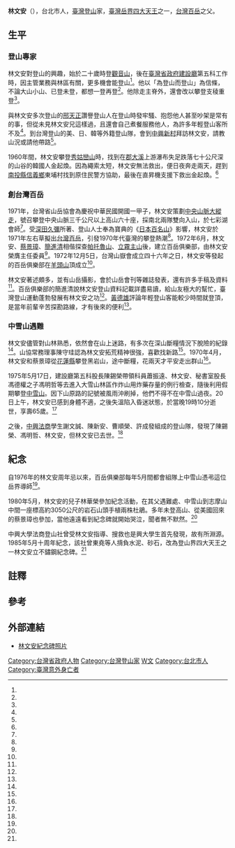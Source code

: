 {{Otheruses|other=名为林文安的其他人物|林瀚 (成化進士)}}
{{Infobox person 
|name = 林文安
|birth_date = {{Birth date|mf=yes|1910|3|4}}{{efn|見林文安紀念碑照片。}}
|birth_place = {{TWN-JPN}}[[臺北廳|臺北廳]]
|death_date = {{Death date and age|mf=yes|1975|5|20|1910|3|4}}
|death_place = {{ROC|臺灣省}}[[苗栗縣|苗栗縣]][[泰安鄉|泰安鄉]][[中雪山|中雪山]]
|nationality = {{JPN-EMP}}（1910年－1945年）<br>{{ROC}}（1945年－1975年）
| relatives =林華榮（子）
| website = [https://npda.cpami.gov.tw/tab7/web20_control_5_3.php 百岳精神的踐行者─林文安]
}}

'''林文安'''（{{bd|1910年|3月4日|1975年|5月20日|}}），台北市人，[[臺灣|臺灣]][[登山|登山]]家，[[臺灣岳界四大天王|臺灣岳界四大天王]]之一，[[台灣百岳|台灣百岳]]之父。

==生平==
===登山專家===
林文安對登山的興趣，始於二十歲時登[[觀音山_(新北市)|觀音山]]，後在[[臺灣省政府建設廳|臺灣省政府建設廳]]第五科工作時，因主管業務與林區有關，更多機會能登山<ref name="沈征郎"/>。他以「為登山而登山」為信條，不論大山小山、已登未登，都想一登再登<ref name="呂漢魂"/>。他除走主脊外，還會改以攀登支稜重登<ref name="沈征郎"/>。

與林文安多次登山的[[邢天正|邢天正]]讚譽登山人在登山時發牢騷、抱怨他人甚至吵架是常有的事，但從未見林文安兄這樣過，且還會自己煮餐服務他人，為許多年輕登山客所不及<ref name="呂漢魂"/>。到台灣登山的美、日、韓等外籍登山隊，會到[[中興新村|中興新村]]拜訪林文安，請教山況或請他帶路<ref name="沈征郎"/>。

1960年間，林文安攀登[[秀姑巒山|秀姑巒山]]時，找到在[[郡大溪|郡大溪]]上游瀑布失足跌落七十公尺深的山谷的韓國人金起煥。因為繩索太短，林文安無法救出，便日夜奔走兩天，趕到[[南投縣|南投縣]][[信義鄉_(臺灣)|信義鄉]]東埔村找到原住民{{efn|東埔村的布農族自日治時期就成為受登山者歡迎的嚮導及揹夫<ref name="陳佩周"/>。林文安就曾以該村的[[王天定|王天定]]作嚮導<ref name="陳天嵐"/>。}}警方協助，最後在直昇機支援下救出金起煥。<ref name="沈征郎"/>

===創台灣百岳===
{{Main|中央山脈大縱走|台灣百岳}}
1971年，台灣省山岳協會為慶祝中華民國開國一甲子，林文安策劃[[中央山脈大縱走|中央山脈大縱走]]，號召攀登中央山脈三千公尺以上高山六十座，採南北兩隊雙向入山，於七彩湖會師<ref name="劉美明"/>。受[[深田久彌|深田久彌]]所著、登山人士奉為寶典的《[[日本百名山|日本百名山]]》影響，林文安於1971年左右草擬出[[台灣百岳|台灣百岳]]，引發1970年代臺灣的攀登熱潮<ref name="柯焜耀"/>。1972年6月，林文安、[[蔡景璋|蔡景璋]]、[[簡進清|簡進清]]相偕探查[[帕托魯山|帕托魯山]]、[[立霧主山|立霧主山]]後，建立百岳俱樂部，由林文安榮膺主任委員<ref name="沈征郎"/>。1972年12月5日，台灣山嶽會成立四十六年之日，林文安等發起的百岳俱樂部在[[羊頭山|羊頭山]]頂成立<ref name="張銘隆"/>。

林文安著述頗多，並有山岳攝影，會於山岳會刊等雜誌發表，還有許多手稿及資料<ref name="黃德雄"/>。百岳俱樂部的簡進清說林文安登山資料記載詳盡易讀，給山友極大的幫忙，臺灣登山運動蓬勃發展有林文安之功<ref name="黃安勝"/>。[[黃德雄|黃德雄]]評論年輕登山客能較少時間就登頂，是當年前輩辛苦探勘路線，才有後來的便利<ref name="黃德雄2"/>。

===中雪山遇難===
林文安儘管對山林熟悉，依然會在山上迷路，有多次在深山斷糧情況下脫險的紀錄<ref name="沈征郎"/>。山協常務理事陳守珪認為林文安拓荒精神很強，喜歡找新路<ref name="楊克明"/>。1970年4月，林文安和蔡景璋從[[花蓮縣|花蓮縣]]攀登黑岩山，途中斷糧，花兩天才平安走出群山<ref name="沈征郎"/>。

1975年5月17日，建設廳第五科股長陳錫榮帶領科員蕭振遠、林文安、秘書室股長馮德權之子馮明哲等去進入大雪山林區作炸山用炸藥存量的例行檢查，隨後利用假期攀登[[中雪山|中雪山]]。因下山原路的記號被風雨沖刷掉，他們不得不在中雪山過夜。20日上午，林文安已感到身體不適，之後失溫陷入昏迷狀態，於當晚19時10分逝世，享壽65歲。<ref name="邱榮源、王東生"/>

之後，[[中興法商|中興法商]]學生謝文誠、陳新安、曹順榮、許成發組成的登山隊，發現了陳錫榮、馮明哲、林文安，但林文安已去世。<ref name="沈征郎、邱榮源、王東生"/>

==紀念==
自1976年的林文安周年忌以來，百岳俱樂部每年5月間都會組隊上中雪山憑弔這位岳界導師<ref name="黃德雄"/>。

1980年5月，林文安的兒子林華榮參加紀念活動，在其父遇難處、中雪山到志摩山中間一座標高約3050公尺的岩石山頭手植兩株杜鵑。多年未登高山、從美國回來的蔡景璋也參加，當他遠遠看到紀念碑就開始哭泣，聞者無不默然。<ref name="楊克明"/>

中興大學法商登山社曾受林文安指導、搜救也是興大學生首先發現，故有所淵源。1985年5月十周年紀念，該社曾東堯等人揹負水泥、砂石，改為登山界四大天王之一林文安立不鏽鋼紀念碑。<ref name="黃安勝"/>

==註釋==
{{notelist|iger=}}
==參考==
{{Reflist|1|refs =
<ref name="黃德雄2">{{Cite news|url=|title=野外人物篇 與山為伍 四十年 蔡景璋 不知老之將至|author=黃德雄|language=zh-tw|newspaper=民生報|date=1989-07-21|accessdate=}}</ref>

<ref name="黃安勝">{{Cite news|url=|title= 林文安精神長在！岳界菁英追思登中雪山 馨香素果紀念碑前 悼念「天王」 |author= 黃安勝 |language=zh-tw|newspaper=民生報|date=1985-05-06 |accessdate=}}</ref>

<ref name="陳佩周">{{Cite news|url=|title=《台灣山岳傳奇》台灣的雪巴族 |author=陳佩周 |language=zh-tw|newspaper=聯合報|date=1996-04-19 |accessdate=}}</ref>

<ref name="呂漢魂">{{Cite news|url=|title=《新聞網外》 台灣登山界的四大天王 |author=呂漢魂|language=zh-tw|newspaper=聯合報|date=1975-05-31 |accessdate=}}</ref>

<ref name="張銘隆">{{Cite news|url=|title=戶外史上的今天|author=張銘隆|language=zh-tw|newspaper=民生報|date=1989-12-05|accessdate=}}</ref>

<ref name="劉美明">{{Cite news|url=|title=小檔案 中央山脈大縱走|author=劉美明|language=zh-tw|newspaper=聯合晚報|date=2006-12-23|accessdate=}}</ref>

<ref name="柯焜耀">{{Cite news|url=|title=台灣百名山|author=柯焜耀|language=zh-tw|newspaper=中國時報|date=1994-10-17|accessdate=}}</ref>

<ref name="沈征郎">{{Cite news|url=|title=名列登山界四大天王曾征服兩百餘座峰巒 愛山者林文安不幸罹山難|author=沈征郎|language=zh-tw|newspaper=聯合報|date=1975-05-23|accessdate=}}</ref>

<ref name="邱榮源、王東生">{{Cite news|url=|title=登中雪山迷途遇雨一人罹難三人生還 搜救人員循哨聲尋獲陳錫榮等林文安遺體 警方報檢察官相驗|author=邱榮源、王東生|language=zh-tw|newspaper=聯合報|date=1975-05-23|accessdate=}}</ref>

<ref name="沈征郎、邱榮源、王東生">{{Cite news|url=|title=林文安雪山遇難遺體昨接運下山 林洋港籲喜愛登山人入山前要有萬全準備|author=沈征郎、邱榮源、王東生|language=zh-tw|newspaper=聯合報|date=1975-05-24|accessdate=}}</ref>

<ref name="陳天嵐">{{Cite news|url=|title=玉山行腳之七 登山界的一棵老樹 王天定的世界|author=陳天嵐|language=zh-tw|newspaper=民生報|date=1978-09-15|accessdate=}}</ref>

<ref name="楊克明">{{Cite news|url=|title=摯友殉山．情何以堪 中雪紀念登山行之三|author=楊克明|language=zh-tw|newspaper=民生報|date=1980-05-22|accessdate=}}</ref>

<ref name="黃德雄">{{Cite news|url=|title=山鳴谷應 以更好的方式紀念林文安|author=黃德雄|language=zh-tw|newspaper=民生報|date=1988-04-22|accessdate=}}</ref>

}}

==外部連結==
*[https://lh6.googleusercontent.com/_irp6PgujIAE/TaMEo0cvhEI/AAAAAAAABRo/6Te-Q-cIzII/IMG_6564.JPG 林文安紀念碑照片] {{Wayback|url=https://lh6.googleusercontent.com/_irp6PgujIAE/TaMEo0cvhEI/AAAAAAAABRo/6Te-Q-cIzII/IMG_6564.JPG |date=20160305133428 }}
{{台灣登山運動}}
{{portal bar|人物|台灣}}
{{Authority control}}

{{DEFAULTSORT:}}
[[Category:台灣省政府人物|Category:台灣省政府人物]]
[[Category:台灣登山家|Category:台灣登山家]]
[[Category:林姓|W文]]
[[Category:台北市人|Category:台北市人]]
[[Category:臺灣意外身亡者|Category:臺灣意外身亡者]]
